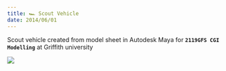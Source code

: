 ```yaml
---
title: 🏎️ Scout Vehicle
date: 2014/06/01
---
```



Scout vehicle created from model sheet in Autodesk Maya for **`2119GFS CGI Modelling`** at Griffith university

<Image src="scout-vehicle-turntable.gif" />
